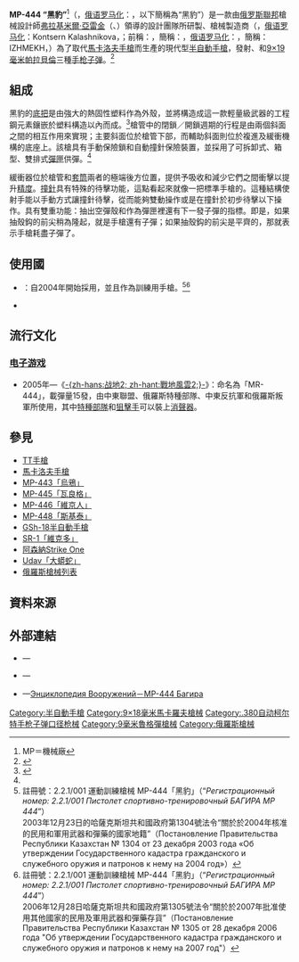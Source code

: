 {{noteTA
|G1=軍事
|G2=長度單位
|G3=Firearms
}}
{{Infobox Weapon
|name= MP-444 「黑豹」<br />{{Lang|en|MP-444 Bagira}}<br />{{Lang|ru|MP-444 «Багира»}}
|image= 
|image_size= 300px
|caption= 
|origin= {{flagcountry|Russian Federation}}
|type= [[半自動手槍|半自動手槍]]
<!-- Type selection -->
|is_ranged= yes
|is_bladed=
|is_explosive= 
|is_artillery= 
|is_vehicle=
|is_missile= 
<!-- Service history -->
|service= 1995年—
|used_by= 參見[[#使用國|使用國]]
|wars= 
<!-- Production history -->
|designer= {{Link-en|伊熱夫斯克機械工廠|Izhevsk Mechanical Plant}}
|design_date= 
|manufacturer= 伊熱夫斯克機械工廠
|unit_cost= 
|production_date= 
|number= 
|variants= 
<!-- General specifications -->
|spec_label= 
|weight= 760[[克|克]]（26.81[[盎司|盎司]]，1.68[[磅|磅]]）
|length= 186[[毫米|毫米]]（7.32[[英寸|英寸]]）
|part_length= 104毫米（4.09英吋）
|width= 35毫米（1.38英吋）
|height= 126毫米（4.96英吋）
|diameter= 
|crew= 
<!-- Ranged weapon specifications --> 
|cartridge= -{}-
* {{Link-en|.380 ACP|.380 ACP}}
* {{Link-en|9×18毫米馬卡羅夫|9×18mm Makarov}}
* [[9×19mm魯格彈|9×19毫米魯格彈]]
|caliber= <div class="NavFrame collapsed" style="color: black; background-color: #FFFFFF; margin: 0 auto; padding: 0 10px; text-align: left;"><div class="NavHead" style="background-color: #FFFFFF; margin: 0 auto; padding: 0 10px; font-weight:normal;"></div><div class="NavContent" style="background-color: #FFFFFF; margin: 0 auto; padding: 0 10px;">
* .380 ACP：9.65毫米（.380英吋）
* 9×18毫米馬卡羅夫：9.27毫米（.363英吋）
* 9×19毫米魯格彈：9.02毫米（.355英吋）
</div>
</div>
|barrels= 1根，[[膛線|線膛]]，無[[槍口|槍口]]裝置
|action= <div class="NavFrame collapsed" style="color: black; background-color: #FFFFFF; margin: 0 auto; padding: 0 10px; text-align: left;"><div class="NavHead" style="background-color: #FFFFFF; margin: 0 auto; padding: 0 10px; font-weight:normal;"></div><div class="NavContent" style="background-color: #FFFFFF; margin: 0 auto; padding: 0 10px;">
* [[後座作用|槍管短行程後座作用]]
* {{Link-en|後膛槍炮|Breechloader|後膛裝填}}
* [[扳机#双动/单动式|單/雙動]]
</div>
</div>
|mode= {{Link-en|半自動槍械|Semi-automatic firearm|半自動}}
|rate= 
|velocity= 9×18毫米馬卡羅夫：325[[米每秒|米／秒]]（1,066.27[[英尺每秒|英尺／秒]]）
|energy= 
|range= <div class="NavFrame collapsed" style="color: black; background-color: #FFFFFF; margin: 0 auto; padding: 0 10px; text-align: left;"><div class="NavHead" style="background-color: #FFFFFF; margin: 0 auto; padding: 0 10px; font-weight:normal;"></div><div class="NavContent" style="background-color: #FFFFFF; margin: 0 auto; padding: 0 10px;">
* .380 ACP：25[[米_(单位)|公尺]]（27.34[[码|码]]，82.02[[英尺|英尺]]）
* 9×18毫米馬卡羅夫：50公尺（54.68码，164.04英尺）
</div>
</div>
|max_range= 
|feed= 10、15發可拆卸式雙排[[彈匣|彈匣]]
|sights= [[機械瞄具|機械瞄具]]：固定缺口式[[照門|照門]]及刀片式[[照準器|準星]]（三點式準星）
<!-- 火炮規格 -->
|breech= 
|recoil= 
|carriage= 
|elevation= 
|traverse= 
<!-- 刃器規格 --> 
|blade_type=
|hilt_type=
|sheath_type=
|head_type=
|haft_type=
<!-- 爆炸物內填炸藥規格 --> 
|filling= 
|filling_weight= 
|detonation= 
|yield= 
<!-- 車輛/飛彈 規格 -->
|armour=
|primary_armament=
|secondary_arament=
|engine= 
|engine_power=
|transmission=
|payload_capacity=
|fuel_capacity=
|pw_ratio=
|suspension=
|clearance=
|vehicle_range= 
|speed= 
|guidance= 
|steering= 
<!-- missiles only -->
|wingspan= 
|propellant= 
|ceiling= 
|altitude= 
|depth= 
|boost= 
|accuracy= 
|launch_platform= 
|transport=
}}

'''MP-444 “黑豹”'''<ref>MP＝機械廠</ref>（{{Lang-ru|MP-444 «Багира»}}，[[俄语罗马化|俄语罗马化]]：{{Lang|en|Bagira}}，以下簡稱為“黑豹”）是一款由[[俄罗斯|俄罗斯聯邦]]槍械設計師[[弗拉基米爾·亞雷金|弗拉基米爾·亞雷金]]（{{Lang-en|Vladimir Yarygin}}、{{Lang-ru|В. А. Ярыгин}}）領導的設計團隊所研製、槍械製造商{{Link-en|伊熱夫斯克機械工廠|Izhevsk Mechanical Plant}}（{{Lang-ru|Концерн „Калашников“}}，[[俄语罗马化|俄语罗马化]]：Kontsern Kalashnikova，{{Lang-en|Kalashnikov Concern}}；前稱：{{Lang-ru|'''Иж'''евский '''Мех'''анический Завод}}，簡稱：{{Lang|ru|ИЖМЕХ}}，[[俄语罗马化|俄语罗马化]]：{{Lang|en|'''Izh'''evsky '''Mekh'''anchesky Zavod}}，簡稱：IZHMEKH，{{Lang-en|Izhevsk Mechanical Plant}}）為了取代[[馬卡洛夫手槍|馬卡洛夫手槍]]而生產的現代型[[半自動手槍|半自動手槍]]，發射{{Link-en|.380 ACP|.380 ACP}}、{{Link-en|9×18mm馬卡羅夫|9×18mm Makarov|9×18毫米馬卡羅夫}}和[[9×19mm魯格彈|9×19毫米帕拉貝倫]]三種[[手枪|手枪]][[子弹|子弹]]。<ref name="mpr">{{cite news|url=http://milparade.udm.ru/security/32/042x.htm|title=Bagira and Varyag to replace Makarov|last=Dragunov|first=Mikhail|date=March–April 1999|publisher=Military Parade JMC|pages=1|language=en|accessdate=25 January 2010|archive-url=https://web.archive.org/web/20080510205656/http://milparade.udm.ru/security/32/042x.htm|archive-date=2008-05-10|dead-url=yes}}</ref>

== 組成 ==
黑豹的[[机匣|底把]]是由強大的熱固性塑料作為外殼，並將構造成這一款輕量級武器的工程鋼元素鑲嵌於塑料構造以內而成。<ref>{{Cite web |url=http://worldweapon.info/mr-444-bagira |title=МР-444 Багира — Описание,ТТХ, фото |accessdate=2014-05-30 |archive-date=2020-09-24 |archive-url=https://web.archive.org/web/20200924121933/https://worldweapon.info/mr-444-bagira |dead-url=no }}</ref>槍管中的閉鎖／開鎖週期的行程是由兩個斜面之間的相互作用來實現；主要斜面位於槍管下部，而輔助斜面則位於複進及緩衝機構的底座上。該槍具有手動保險鎖和自動撞針保險裝置，並採用了可拆卸式、箱型、雙排式[[彈匣|彈匣]]供彈。<ref name="mpr"/>

緩衝器位於槍管和[[手槍套筒|套筒]]兩者的極端後方位置，提供予吸收和減少它們之間衝擊以提升[[测量精度|精度]]。[[撞針|撞針]]具有特殊的待擊功能，這點看起來就像一把標準手槍的{{Link-en|擊錘|Hammer (firearms)}}。這種結構使射手能以手動方式讓撞針待擊，從而能夠雙動操作或是在撞針於初步待擊以下操作。{{Link-en|抽殼鈎|Extractor (firearms)}}具有雙重功能：抽出空彈殼和作為彈匣裡還有下一發子彈的指標。即是，如果抽殼鈎的前尖稍為隆起，就是手槍還有子彈；如果抽殼鈎的前尖是平齊的，那就表示手槍耗盡子彈了。

== 使用國 ==
* {{flagcountry|Kazakhstan}}：自2004年開始採用，並且作為訓練用手槍。<ref>註冊號：2.2.1/001 運動訓練槍械 MP-444「黑豹」（“''Регистрационный номер: 2.2.1/001 Пистолет спортивно-тренировочный БАГИРА МР 444''”）<br />2003年12月23日的哈薩克斯坦共和國政府第1304號法令“關於於2004年核准的民用和軍用武器和彈藥的國家地籍”（Постановление Правительства Республики Казахстан № 1304 от 23 декабря 2003 года «Об утверждении Государственного кадастра гражданского и служебного оружия и патронов к нему на 2004 год»）</ref><ref>註冊號：2.2.1/001 運動訓練槍械 MP-444「黑豹」（“''Регистрационный номер: 2.2.1/001 Пистолет спортивно-тренировочный БАГИРА МР 444''”）<br />2006年12月28日哈薩克斯坦共和國政府第1305號法令“關於於2007年批准使用其他國家的民用及軍用武器和彈藥存貨”（Постановление Правительства Республики Казахстан № 1305 от 28 декабря 2006 года "Об утверждении Государственного кадастра гражданского и служебного оружия и патронов к нему на 2007 год"）</ref>
* {{flagcountry|Russian Federation}}

== 流行文化 ==
=== [[电子游戏|电子游戏]] ===
* 2005年—《[[戰地風雲2|-{zh-hans:战地2; zh-hant:戰地風雲2;}-]]》：命名為「MR-444」，載彈量15發，由中東聯盟、俄羅斯特種部隊、中東反抗軍和俄羅斯叛軍所使用，其中[[特種部隊|特種部隊]]和[[狙擊手|狙擊手]]可以裝上[[抑制器|消聲器]]。

== 參見 ==
* [[TT手槍|TT手槍]]
* [[馬卡洛夫手槍|馬卡洛夫手槍]]
* [[MP-443烏鴉式手槍|MP-443「烏鴉」]]
* [[MP-445瓦良格手槍|MP-445「瓦良格」]]
* [[MP-446維京人手槍|MP-446「維京人」]]
* [[MP-448斯基泰手槍|MP-448「斯基泰」]]
* [[GSh-18半自動手槍|GSh-18半自動手槍]]
* [[SR-1維克多手槍|SR-1「維克多」]]
* [[阿森納槍械Strike_One手槍|阿森納Strike One]]
* [[Udav大蟒蛇手槍|Udav「大蟒蛇」]]
* [[俄羅斯槍械列表|俄羅斯槍械列表]]

== 資料來源 ==
{{Reflist}}

== 外部連結 ==
* {{en icon}}—{{cite web| url = http://web.archive.org/web/20090308012342/http://club.guns.ru/eng/handguns.html| title = A family of combat pistols by the Izhevsk Mechanical Plant| archivedate = 2009-03-08| access-date = 2014-05-30| archive-url = https://web.archive.org/web/20090308012342/http://club.guns.ru/eng/handguns.html}}
* {{ru icon}}—{{cite web
 |url         = http://www.orugia.net/weapon.php?id=20
 |title       = МР-444 "Багира", обзор на Orugia.net
 |archiveurl  = https://www.webcitation.org/6HufuO3OA?url=http://www.orugia.net/weapon.php?id=20
 |archivedate = 2013-07-06
 |access-date = 2014-05-30
 |dead-url    = yes
}}
* {{ru icon}}—[http://gunsite.narod.ru/mr444.htm Энциклопедия Вооружений－МР-444 Багира] {{Wayback|url=http://gunsite.narod.ru/mr444.htm |date=20190906090618 }}

{{蘇聯及俄羅斯在二戰後研製的輕兵器}}

[[Category:半自動手槍|Category:半自動手槍]]
[[Category:9×18毫米馬卡羅夫槍械|Category:9×18毫米馬卡羅夫槍械]]
[[Category:.380自动柯尔特手枪子弹口径枪械|Category:.380自动柯尔特手枪子弹口径枪械]]
[[Category:9毫米魯格彈槍械|Category:9毫米魯格彈槍械]]
[[Category:俄羅斯槍械|Category:俄羅斯槍械]]